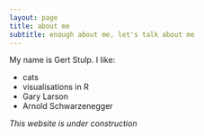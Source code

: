 ```yaml
---
layout: page
title: about me
subtitle: enough about me, let's talk about me
---
```


My name is Gert Stulp. I like:

- cats
- visualisations in R
- Gary Larson
- Arnold Schwarzenegger




_This website is under construction_
